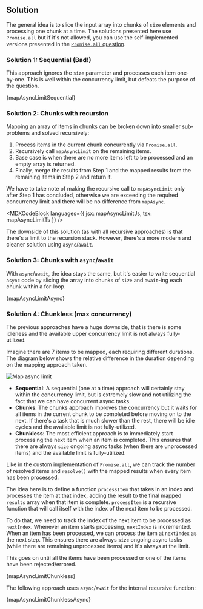 

## Solution

The general idea is to slice the input array into chunks of `size` elements and processing one chunk at a time. The solutions presented here use `Promise.all` but if it's not allowed, you can use the self-implemented versions presented in the [`Promise.all` question](/questions/javascript/promise-all).

### Solution 1: Sequential (Bad!)

This approach ignores the `size` parameter and processes each item one-by-one. This is well within the concurrency limit, but defeats the purpose of the question.

<MDXCodeBlock>{mapAsyncLimitSequential}</MDXCodeBlock>

### Solution 2: Chunks with recursion

Mapping an array of items in chunks can be broken down into smaller sub-problems and solved recursively:

1. Process items in the current chunk concurrently via `Promise.all`.
1. Recursively call `mapAsyncLimit` on the remaining items.
1. Base case is when there are no more items left to be processed and an empty array is returned.
1. Finally, merge the results from Step 1 and the mapped results from the remaining items in Step 2 and return it.

We have to take note of making the recursive call to `mapAsyncLimit` only after Step 1 has concluded, otherwise we are exceeding the required concurrency limit and there will be no difference from `mapAsync`.

<MDXCodeBlock languages={{ jsx: mapAsyncLimitJs, tsx: mapAsyncLimitTs }} />

The downside of this solution (as with all recursive approaches) is that there's a limit to the recursion stack. However, there's a more modern and cleaner solution using `async`/`await`.

### Solution 3: Chunks with `async`/`await`

With `async`/`await`, the idea stays the same, but it's easier to write sequential `async` code by slicing the array into chunks of `size` and `await`-ing each chunk within a for-loop.

<MDXCodeBlock>{mapAsyncLimitAsync}</MDXCodeBlock>

### Solution 4: Chunkless (max concurrency)

The previous approaches have a huge downside, that is there is some idleness and the available upper concurrency limit is not always fully-utilized.

Imagine there are 7 items to be mapped, each requiring different durations. The diagram below shows the relative difference in the duration depending on the mapping approach taken.

![Map async limit](/img/questions/map-async-limit/map-async-limit.png)

- **Sequential**: A sequential (one at a time) approach will certainly stay within the concurrency limit, but is extremely slow and not utilizing the fact that we can have concurrent async tasks.
- **Chunks**: The chunks approach improves the concurrency but it waits for all items in the current chunk to be completed before moving on to the next. If there's a task that is much slower than the rest, there will be idle cycles and the available limit is not fully-utilized.
- **Chunkless**: The most efficient approach is to immediately start processing the next item when an item is completed. This ensures that there are always `size` ongoing async tasks (when there are unprocessed items) and the available limit is fully-utilized.

Like in the custom implementation of `Promise.all`, we can track the number of resolved items and `resolve()` with the mapped results when every item has been processed.

The idea here is to define a function `processItem` that takes in an index and processes the item at that index, adding the result to the final mapped `results` array when that item is complete. `processItem` is a recursive function that will call itself with the index of the next item to be processed.

To do that, we need to track the index of the next item to be processed as `nextIndex`. Whenever an item starts processing, `nextIndex` is incremented. When an item has been processed, we can process the item at `nextIndex` as the next step. This ensures there are always `size` ongoing async tasks (while there are remaining unprocessed items) and it's always at the limit.

This goes on until all the items have been processed or one of the items have been rejected/errored.

<MDXCodeBlock>{mapAsyncLimitChunkless}</MDXCodeBlock>

The following approach uses `async`/`await` for the internal recursive function:

<MDXCodeBlock>{mapAsyncLimitChunklessAsync}</MDXCodeBlock>
